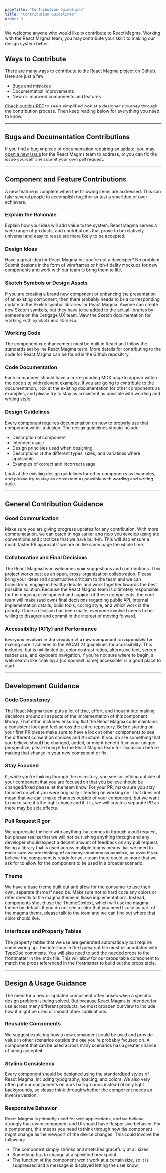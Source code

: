 ```yaml
---
pageTitle: "Contribution Guidelines"
title: "Contribution Guidelines"
order: 3
---
```



<PageContent componentName="contribution_guidelines">

<LeadParagraph>
  We welcome anyone who would like to contribute to React Magma. Working with
  the React Magma team, you may contribute your skills to making our design
  system better.
</LeadParagraph>

## Ways to Contribute

There are many ways to contribute to the [React Magma project on Github](https://github.com/cengage/react-magma). Here are just a few:

- Bugs and mistakes
- Documentation improvements
- New or improved components and features

[Check out this PDF](../downloads/contributing-to-react-magma.pdf) to see a simplified look at a designer's journey through the contribution process. Then keep reading below for everything you need to know.

---

## Bugs and Documentation Contributions

If you find a bug or piece of documentation requiring an update, you may [open a new issue](https://github.com/cengage/react-magma/issues) for the React Magma team to address, or you can fix the issue yourself and submit your own pull request.

---

## Component and Feature Contributions

A new feature is complete when the following items are addressed. This can take several people to accomplish together or just a small duo of over-achievers.

### Explain the Rationale

Explain how your idea will add value to the system. React Magma serves a wide range of products, and contributions that prove to be relatively universal and easy to reuse are more likely to be accepted.

### Design Ideas

Have a great idea for React Magma but you’re not a developer? No problem. Submit designs in the form of wireframes or high-fidelity mockups for new components and work with our team to bring them to life.

### Sketch Symbols or Design Assets

If you are creating a brand new component or enhancing the presentation of an existing component, then there probably needs to be a corresponding update to the Sketch symbol libraries for React Magma. Anyone can create new Sketch symbols, but they have to be added to the actual libraries by someone on the Cengage UX team. View the Sketch documentation for working with symbols and libraries.

### Working Code

The component or enhancement must be built in React and follow the standards set by the React Magma team. More details for contributing to the code for React Magma can be found in the Github repository.

### Code Documentation

Each component should have a corresponding MDX page to appear within the docs site with relevant examples. If you are going to contribute to the documentation, look at the existing documentation for other components as examples, and please try to stay as consistent as possible with wording and writing style.

### Design Guidelines

Every component requires documentation on how to properly use that component within a design. The design guidelines should include:

- Description of component
- Intended usage
- Design principles used when designing
- Descriptions of the different types, sizes, and variations where applicable
- Examples of correct and incorrect usage

Look at the existing design guidelines for other components as examples, and please try to stay as consistent as possible with wording and writing style.

---

## General Contribution Guidance

### Good Communication

Make sure you are giving progress updates for any contribution. With more communication, we can catch things earlier and help you develop using the conventions and practices that we have built-in. This will also ensure a much faster PR approval if we are on the same page the whole time.

### Collaboration and Final Decisions

The React Magma team welcomes your suggestions and contributions. This project works best as an open, cross-organization collaboration. Please bring your ideas and constructive criticism to the team and we can brainstorm, engage in healthy debate, and work together towards the best possible solution. Because the React Magma team is ultimately responsible for the ongoing development and support of these components, the core team will make (and own) final decisions regarding public API, internal implementation details, build tools, coding style, and which work is the priority. Once a decision has been made, everyone involved needs to be willing to disagree and commit in the interest of moving forward.

### Accessibility (A11y) and Performance

Everyone involved in the creation of a new component is responsible for making sure it adheres to the WCAG 2.1 guidelines for accessibility. This includes, but is not limited to, color contrast ratios, alternative text, screen reader use, and keyboard navigation. If you’re not sure where to begin, a web search like “making a [component name] accessible” is a good place to start.

---

## Development Guidance

### Code Consistency

The React Magma team puts a lot of time, effort, and thought into making decisions around all aspects of the implementation of this component library. That effort includes ensuring that the React Magma code maintains a consistent look and feel across the entire repository. Before starting on your first PR please make sure to have a look at other components to see the different convention choices and structure. If you do see something that you believe should be changed, added, or might benefit from your unique perspective, please bring it to the React Magma team for discussion before making that change in your new component or fix.

### Stay Focused

If, while you're looking through the repository, you see something outside of your component that you are focused on that you believe should be changed/fixed please let the team know. For your PR, make sure you stay focused on what you were originally intending on working on. That does not mean that we can't make changes outside of your component, but we want to make sure it's the right choice and if it is, we will create a separate PR as there may be side effects.

### Pull Request Rigor

We appreciate the help with anything that comes in through a pull request, but please realize that we will not be rushing anything through and any developer should expect a decent amount of feedback on any pull request. Being a library that is used across multiple teams means that we need to make sure we are thinking of as many situations as possible, so even if you believe the component is ready for your team there could be more that we ask for to allow for the component to be used in a broader scenario.

### Theme

We have a base theme built out and allow for the consumer to use their own, separate theme if need be. Make sure not to hard code any colors or refer directly to the magma theme in those implementations. Instead, components should use the ThemeContext, which will use the magma theme by default. If you do not see a color that you need to use as part of the magma theme, please talk to the team and we can find out where that color should live.

### Interfaces and Property Tables

The property tables that we use are generated automatically but require some wiring up. The interface in the typescript file must be annotated with TypeDoc comments. You will also need to add the needed props to the frontmatter in the .mdx file. This will allow for our props table component to match the props referenced in the frontmatter to build out the props table.

---

## Design & Usage Guidance

The need for a new or updated component often arises when a specific design problem is being solved. But because React Magma is intended for use across many different products, we must broaden our view to include how it might be used or impact other applications.

### Reusable Components

We suggest exploring how a new component could be used and provide value in other scenarios outside the one you’re probably focused on. A component that can be used across many scenarios has a greater chance of being accepted.

### Styling Consistency

Every component should be designed using the standardized styles of React Magma, including typography, spacing, and colors. We also very often put our components on dark backgrounds instead of only light backgrounds, so please think through whether the component needs an inverse version.

### Responsive Behavior

React Magma is primarily used for web applications, and we believe strongly that every component and UI should have Responsive behavior. For a component, this means you need to think through how the component might change as the viewport of the device changes. This could involve the following:

- The component simply shrinks and stretches gracefully at all sizes.
- Something has to change at a specified breakpoint.
- The function of the component won’t work at a certain size, so it is suppressed and a message is displayed letting the user know.

</PageContent>
